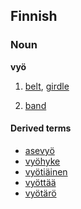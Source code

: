 ==Finnish==

===Noun===
'''vyö'''

# [[belt]], [[girdle]]
# {{physics}} [[band]]

====Derived terms====
*[[asevyö]]
*[[vyöhyke]]
*[[vyötiäinen]]
*[[vyöttää]]
*[[vyötärö]]